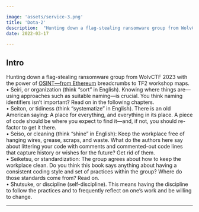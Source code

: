 ```yaml
---

image: 'assets/service-3.png'
title: 'Dota-2'
description:  "Hunting down a flag-stealing ransomware group from WolvCTF 2023 with the power of OSINT—from Ethereum breadcrumbs to TF2 workshop maps."
date: 2022-03-17

---
```


## Intro

Hunting down a flag-stealing ransomware group from WolvCTF 2023 with the power of 
[OSINT—from Ethereum](https://ctftime.org/team/175828) breadcrumbs to TF2 workshop maps.<br/>
• Seiri, or organization (think “sort” in English). Knowing where things are—using 
approaches such as suitable naming—is crucial. You think naming identifiers isn’t 
important? Read on in the following chapters.<br/>
• Seiton, or tidiness (think “systematize” in English). There is an old American saying: 
A place for everything, and everything in its place. A piece of code should be where 
you expect to find it—and, if not, you should re-factor to get it there.<br/>
• Seiso, or cleaning (think “shine” in English): Keep the workplace free of hanging 
wires, grease, scraps, and waste. What do the authors here say about littering your 
code with comments and commented-out code lines that capture history or wishes for 
the future? Get rid of them.<br/>
• Seiketsu, or standardization: The group agrees about how to keep the workplace clean. 
Do you think this book says anything about having a consistent coding style and set of 
practices within the group? Where do those standards come from? Read on.<br/>
• Shutsuke, or discipline (self-discipline). This means having the discipline to follow the 
practices and to frequently reflect on one’s work and be willing to change.

---

